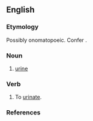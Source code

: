 ==English==

===Etymology===
Possibly onomatopoeic. Confer {{term|piddle}}.

===Noun===
{{en-noun|-}}

# {{Northumbrian}} [[urine]]

===Verb===
{{en-verb|pittl|ing}}

# {{Northumbrian}} To [[urinate]].

===References===
{{R:Northeast Dialect 2005}}
{{R:New Geordie Dictionary 1987}}
{{R:Todds Geordie 1977}}